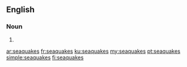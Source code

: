 ==English==

===Noun===
{{head|en|noun plural form}}

# {{plural of|seaquake|lang=en}}

[[ar:seaquakes]]
[[fr:seaquakes]]
[[ku:seaquakes]]
[[my:seaquakes]]
[[pt:seaquakes]]
[[simple:seaquakes]]
[[fi:seaquakes]]